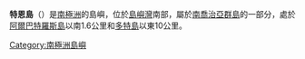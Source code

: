 {{Infobox islands|pushpin_map=Antarctica|population=0}}
'''特恩島'''（{{lang-en|Tern Island}}）是[[南極洲|南極洲]]的島嶼，位於[[島嶼灣|島嶼灣]]南部，屬於[[南喬治亞群島|南喬治亞群島]]的一部分，處於[[阿爾巴特羅斯島|阿爾巴特羅斯島]]以南1.6公里和[[多特島|多特島]]以東10公里。

{{Antarctica-geo-stub}}
[[Category:南極洲島嶼|Category:南極洲島嶼]]